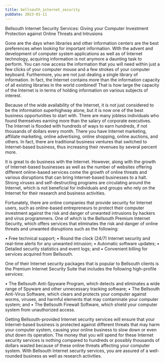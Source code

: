 ```yaml
---
title: bellsouth_internet_security
pubDate: 2023-01-11
---
```


Bellsouth Internet Security Services: Giving your Computer Investment Protection against Online Threats and Intrusions


Gone are the days when libraries and other information centers are the best preferences when looking for important information. With the advent and development of computer system applications as well as of Internet technology, acquiring information is not anymore a daunting task to perform. You can now access the information that you will need within just a few clicks of your computer mouse and a few strokes of your computer keyboard. Furthermore, you are not just dealing a single library of information. In fact, the Internet contains more than the information capacity of all existing libraries in the world combined! That is how large the capacity of the Internet is in terms of holding information on various subjects of interest. 

Because of the wide availability of the Internet, it is not just considered to be the information superhighway alone, but it is now one of the best business opportunities to start with. There are many jobless individuals who found themselves earning more than the salary of corporate executives. The Internet is flooded with hundreds of ways to earn hundreds, if not thousands of dollars every month. There you have Internet marketing, affiliate marketing, online advertising, online shopping, online auctions, and others. In fact, there are traditional business ventures that switched to Internet-based business, thus increasing their revenues by several percent more. 

It is great to do business with the Internet. However, along with the growth of Internet-based businesses as well as the number of websites offering different online-based services come the growth of online threats and various disruptions that can bring Internet-based businesses to a halt. Strong viruses and self-destructing programs are circulating around the Internet, which is not beneficial for individuals and groups who rely on the Internet for their research and business activities. 

Fortunately, there are online companies that provide security for Internet users, such as online-based entrepreneurs to protect their computer investment against the risk and danger of unwanted intrusions by hackers and virus programmers. One of which is the Bellsouth Premium Internet Security, which offers services that eliminates the risk and danger of online threats and unwanted disruptions such as the following:

•	Free technical support;
•	Round the clock (24/7) Internet security and real-time alerts for any unwanted intrusion;
•	Automatic software updates; 
•	Detailed security statistics and event logs; and
•	Convenient billing for services acquired from Bellsouth. 

One of their Internet security packages that is popular to Bellsouth clients is the Premium Internet Security Suite that includes the following high-profile services:

•	The Bellsouth Anti-Spyware Program, which detects and eliminates a wide range of Spyware and other unnecessary tracking software;
•	The Bellsouth Anti-Virus Software, which clears and protects your computer against worms, viruses, and harmful elements that may contaminate your computer system; and
•	The Bellsouth Firewall Software, which shield your computer system from unauthorized access. 

Getting Bellsouth-provided Internet security services will ensure that your Internet-based business is protected against different threats that may harm your computer system, causing your online business to slow down or even shut down its operation. The money that you will spend for these Internet security services is nothing compared to hundreds or possibly thousands of dollars wasted because of these online threats affecting your computer system. With Bellsouth Internet security services, you are assured of a well-rounded business as well as research activities.